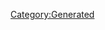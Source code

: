 {{Database/Costume/CostumeInfo
 |ID=89
 |DivaId=5
 |PrismCostumeId=9
 |Enabled=2
 |SkillId=6
 |EODICFLJAKO=False
 |AGBPBDODKBK=1
 |HMCOGDICFNB=1
 |LevelMax=4
 |HGBJODBCJDA=4
 |EGLDFPILJLG=0
 |GLEEPAFMPLO=False
 |IIELLEPEEFH=1150
}}
[[Category:Generated]]
